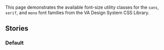 
<Meta of={Typography}/>

<Title>Typography Utilities</Title>

This page demonstrates the available font-size utility classes for the `sans`, `serif`, and `mono` font families from the VA Design System CSS Library.

## Stories

### Default

<Canvas>
  <Story of={Typography.Default} />
</Canvas>





